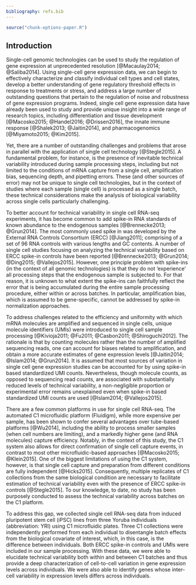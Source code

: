 ```yaml
---
bibliography: refs.bib
---
```


```r
source("chunk-options-paper.R")
```

## Introduction

Single-cell genomic technologies can be used to study the regulation of gene expression at unprecedented resolution [@Macaulay2014; @Saliba2014]. 
Using single-cell gene expression data, we can begin to effectively characterize and classify individual cell types and cell states, develop a better understanding of gene regulatory threshold effects in response to treatments or stress, and address a large number of outstanding questions that pertain to the regulation of noise and robustness of gene expression programs. 
Indeed, single cell gene expression data have already been used to study and provide unique insight into a wide range of research topics, including differentiation and tissue development [@Macosko2015; @Handel2016; @Drissen2016], the innate immune response [@Shalek2013; @Jaitin2014], and pharmacogenomics [@Miyamoto2015; @Kim2015].

Yet, there are a number of outstanding challenges and problems that arose in parallel with the application of single cell technology [@Stegle2015].
A fundamental problem, for instance, is the presence of inevitable technical variability introduced during sample processing steps, including but not limited to the conditions of mRNA capture from a single cell, amplification bias, sequencing depth, and pipetting errors. 
These (and other sources of error) may not be unique to single cell technologies, but in the context of studies where each sample (single cell) is processed as a single batch, these technical considerations make the analysis of biological variability across single cells particularly challenging.

To better account for technical variability in single cell RNA-seq experiments, it has become common to add spike-in RNA standards of known abundance to the endogenous samples [@Brennecke2013; @Grun2014]. 
The most commonly used spike in was developed by the External RNA Controls Consortium (ERCC) [@Jiang2011]; comprising of a set of 96 RNA controls with various lengths and GC contents.
A number of single cell studies focusing on analyzing the technical variability based on ERCC spike-in controls have been reported [@Brennecke2013; @Grun2014; @Ding2015; @Vallejos2015]. 
However, one principle problem with spike-ins (in the context of all genomic technologies) is that they do not ‘experience’ all processing steps that the endogenous sample is subjected to. 
For that reason, it is unknown to what extent the spike-ins can faithfully reflect the error that is being accumulated during the entire sample processing procedure, either within or across batches.
In particular, amplification bias, which is assumed to be gene-specific, cannot be addressed by spike-in normalization approaches. 

To address challenges related to the efficiency and uniformity with which mRNA molecules are amplified and sequenced in single cells, unique molecule identifiers (UMIs) were introduced to single cell sample processing [@Kivioja2011; @Fu2011; @Casbon2011; @Shiroguchi2012].
The rationale is that by counting molecules rather than the number of amplified sequencing reads, one can account for biases related to amplification, and obtain a more accurate estimates of gene expression levels [@Jaitin2014; @Islam2014; @Grun2014].
It is assumed that most sources of variation in single cell gene expression studies can be accounted for by using spike-in based standardized UMI counts.
Nevertheless, though molecule counts, as opposed to sequencing read counts, are associated with substantially reduced levels of technical variability, a non-negligible proportion or experimental error remains unexplained even when spike-in based standardized UMI counts are used [@Islam2014; @Vallejos2015].

There are a few common platforms in use for single cell RNA-seq. 
The automated C1 microfluidic platform (Fluidigm), while more expensive per sample, has been shown to confer several advantages over tube-based platforms [@Wu2014], including the ability to process smaller samples (when cell numbers are limiting), and a markedly higher gene (and RNA molecules) capture efficiency. 
Notably, in the context of this study, the C1 system also allows for direct confirmation of single cell capture events, in contrast to most other microfluidic-based approaches [@Macosko2015; @Klein2015].
One of the biggest limitations of using the C1 system, however, is that single cell capture and preparation from different conditions are fully independent [@Hicks2015].
Consequently, multiple replicates of C1 collections from the same biological condition are necessary to facilitate estimation of technical variability even with the presence of ERCC spike-in controls [@Stegle2015]. 
To our knowledge, to date, no study has been purposely conducted to assess the technical variability across batches on the C1 platform.

To address this gap, we collected single cell RNA-seq data from induced pluripotent stem cell (iPSC) lines from three Yoruba individuals (abbreviation: YRI) using C1 microfluidic plates. 
Three C1 collections were independently performed from each individual to disentangle batch effects from the biological covariate of interest, which, in this case, is the difference between individuals. 
Both ERCC spike-in controls and UMIs were included in our sample processing. 
With these data, we were able to elucidate technical variability both within and between C1 batches and thus provide a deep characterization of cell-to-cell variation in gene expression levels across individuals. 
We were also able to identify genes whose inter-cell variability in expression levels differs across individuals.
